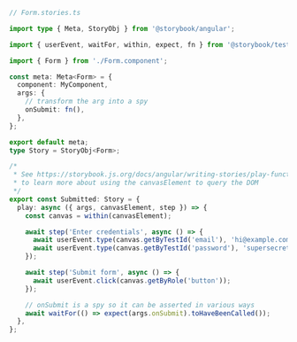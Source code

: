 ```ts
// Form.stories.ts

import type { Meta, StoryObj } from '@storybook/angular';

import { userEvent, waitFor, within, expect, fn } from '@storybook/test';

import { Form } from './Form.component';

const meta: Meta<Form> = {
  component: MyComponent,
  args: {
    // transform the arg into a spy
    onSubmit: fn(),
  },
};

export default meta;
type Story = StoryObj<Form>;

/*
 * See https://storybook.js.org/docs/angular/writing-stories/play-function#working-with-the-canvas
 * to learn more about using the canvasElement to query the DOM
 */
export const Submitted: Story = {
  play: async ({ args, canvasElement, step }) => {
    const canvas = within(canvasElement);

    await step('Enter credentials', async () => {
      await userEvent.type(canvas.getByTestId('email'), 'hi@example.com');
      await userEvent.type(canvas.getByTestId('password'), 'supersecret');
    });

    await step('Submit form', async () => {
      await userEvent.click(canvas.getByRole('button'));
    });

    // onSubmit is a spy so it can be asserted in various ways
    await waitFor(() => expect(args.onSubmit).toHaveBeenCalled());
  },
};
```
